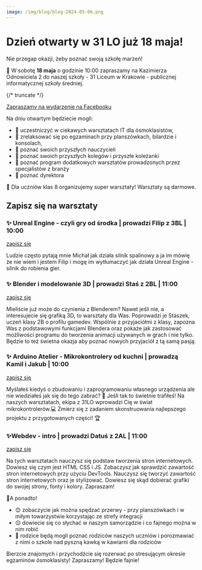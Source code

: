 ```yaml
---
image: /img/blog/blog-2024-05-06.png
---
```


# Dzień otwarty w 31 LO już 18 maja!

Nie przegap okazji, żeby poznać swoją szkołę marzeń!

🏫 W sobotę **18 maja** o godzinie 10:00 zapraszamy na Kazimierza Odnowiciela 2
do naszej szkoły - 31 Liceum w Krakowie - publicznej informatycznej szkoły
średniej.

{/* truncate */}

[Zapraszamy na wydarzenie na Facebooku](https://fb.me/e/4pawIp0Ny)

Na dniu otwartym będziecie mogli:

- 💙 uczestniczyć w ciekawych warsztatach IT dla ósmoklasistów,
- 💙 zrelaksować się po egzaminach przy planszówkach, bilardzie i konsolach,
- 💙 poznać swoich przyszłych nauczycieli
- 💙 poznać swoich przyszłych kolegów i przyszłe koleżanki
- 💙 poznać program dodatkowych warsztatów prowadzonych przez specjalistów z
  branży
- 💙 poznać dyrektora

📓 Dla uczniów klas 8 organizujemy super warsztaty! Warsztaty są darmowe.

## Zapisz się na warsztaty

### ✨ Unreal Engine - czyli gry od środka | prowadzi Filip z 3BL | 10:00

[zapisz się](https://calendly.com/18maja-unrealengine/unreal-engine-czyli-gry-od-srodka)

Ludzie często pytają mnie Michał jak działa silnik spalinowy a ja im mówię że
nie wiem i jestem Filip i mogę im wytłumaczyć jak działa Unreal Engine - silnik
do robienia gier.

### ✨ Blender i modelowanie 3D | prowadzi Staś z 2BL | 11:00

[zapisz się](https://calendly.com/18maja-blender/blender-i-modelowanie-3d)

Mieliście już może do czynienia z Blenderem? Nawet jeśli nie, a interesujecie
się grafiką 3D, to warsztaty dla Was. Poprowadzi je Staszek, uczeń klasy 2B o
profilu gamedev. Wspólnie z przyjaciółmi z klasy, zapozna Was z podstawowymi
funkcjami Blendera oraz pokaże jak zastosować możliwości programu do tworzenia
animacji używanych w grach i nie tylko. Będzie to też świetna okazja aby poznać
nowych przyjaciół z tą samą pasją.

### ✨ Arduino Atelier - Mikrokontrolery od kuchni | prowadzą Kamil i Jakub | 10:00

[zapisz się](https://calendly.com/18maja-arduino/arduino-atelier-mikrokontrolery-od-kuchni)

Myślałeś kiedyś o zbudowaniu i zaprogramowaniu własnego urządzenia ale nie
wiedziałeś jak się do tego zabrać? 🤔 Jeśli tak to świetnie trafiłeś! Na naszych
warsztatach, ekipa z 31LO wprowadzi Cię w świat mikrokontrolerów.💻 Zmierz się z
zadaniem skonstruowania najlepszego projektu z przygotowanych części! 🏆

### ✨Webdev - intro | prowadzi Datuś z 2AL | 11:00

[zapisz się](https://calendly.com/18maja-webdev/webdev-jak-zaczac-robic-stronki)

Na tych warsztatach nauczysz się podstaw tworzenia stron internetowych. Dowiesz
się czym jest HTML CSS i JS. Zobaczysz jak sprawdzić zawartość stron
internetowych przy użyciu DevTools. Nauczysz się tworzyć zawartość stron
internetowych oraz je stylizować. Dowiesz się skąd dobierać grafiki do swojej
strony, fonty i kolory. Zapraszam!

🎉A ponadto!

- 😊 zobaczycie jak można spędzać przerwy - przy planszówkach i w miłym
  towarzystwie korzystając ze strefy integracji
- 😌 dowiecie się co słychać w naszym samorządzie i co fajnego można w nim robić
- 🧐 rodzice będą mogli poznać rodziców naszych uczniów i porozmawiać z nimi o
  szkole nad pyszną kawką w kawiarni dla rodziców

Bierzcie znajomych i przychodźcie się rozerwać po stresującym okresie egzaminów
ósmoklasisty! Zapraszamy! Będzie fajnie!
